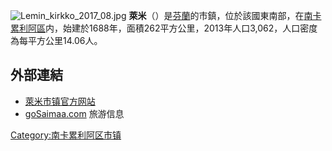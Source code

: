 [[File:Lemin_kirkko_2017_08.jpg|thumb]]
'''萊米'''（{{lang-fi|Lemi}}）是[[芬蘭|芬蘭]]的市鎮，位於該國東南部，在[[南卡累利阿區|南卡累利阿區]]内，始建於1688年，面積262平方公里，2013年人口3,062，人口密度為每平方公里14.06人。

==外部連結==
{{commonscat|Lemi}}
*[http://www.lemi.fi/ 萊米市镇官方网站] {{Wayback|url=http://www.lemi.fi/ |date=20130123174536 }} {{fi}}
*[http://www.gosaimaa.com goSaimaa.com] {{Wayback|url=http://www.gosaimaa.com/ |date=20130725063127 }} 旅游信息

{{Finland-geo-stub}}
[[Category:南卡累利阿区市镇|Category:南卡累利阿区市镇]]